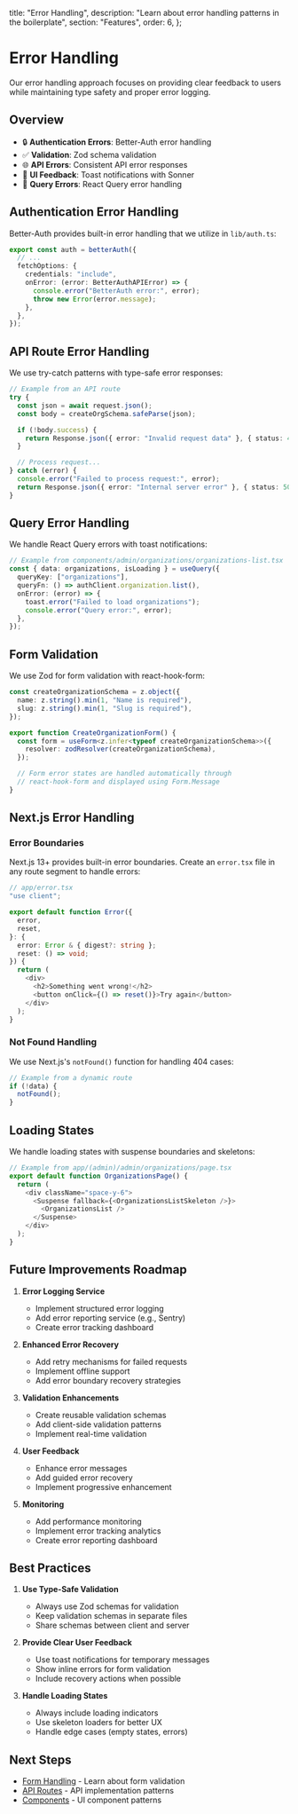   title: "Error Handling",
  description: "Learn about error handling patterns in the boilerplate",
  section: "Features",
  order: 6,
};

# Error Handling

Our error handling approach focuses on providing clear feedback to users while maintaining type safety and proper error logging.

## Overview

- 🔒 **Authentication Errors**: Better-Auth error handling
- ✅ **Validation**: Zod schema validation
- 🌐 **API Errors**: Consistent API error responses
- 🎨 **UI Feedback**: Toast notifications with Sonner
- 🔄 **Query Errors**: React Query error handling

## Authentication Error Handling

Better-Auth provides built-in error handling that we utilize in `lib/auth.ts`:

```typescript
export const auth = betterAuth({
  // ...
  fetchOptions: {
    credentials: "include",
    onError: (error: BetterAuthAPIError) => {
      console.error("BetterAuth error:", error);
      throw new Error(error.message);
    },
  },
});
```

## API Route Error Handling

We use try-catch patterns with type-safe error responses:

```typescript
// Example from an API route
try {
  const json = await request.json();
  const body = createOrgSchema.safeParse(json);

  if (!body.success) {
    return Response.json({ error: "Invalid request data" }, { status: 400 });
  }

  // Process request...
} catch (error) {
  console.error("Failed to process request:", error);
  return Response.json({ error: "Internal server error" }, { status: 500 });
}
```

## Query Error Handling

We handle React Query errors with toast notifications:

```typescript
// Example from components/admin/organizations/organizations-list.tsx
const { data: organizations, isLoading } = useQuery({
  queryKey: ["organizations"],
  queryFn: () => authClient.organization.list(),
  onError: (error) => {
    toast.error("Failed to load organizations");
    console.error("Query error:", error);
  },
});
```

## Form Validation

We use Zod for form validation with react-hook-form:

```typescript
const createOrganizationSchema = z.object({
  name: z.string().min(1, "Name is required"),
  slug: z.string().min(1, "Slug is required"),
});

export function CreateOrganizationForm() {
  const form = useForm<z.infer<typeof createOrganizationSchema>>({
    resolver: zodResolver(createOrganizationSchema),
  });

  // Form error states are handled automatically through
  // react-hook-form and displayed using Form.Message
}
```

## Next.js Error Handling

### Error Boundaries

Next.js 13+ provides built-in error boundaries. Create an `error.tsx` file in any route segment to handle errors:

```typescript
// app/error.tsx
"use client";

export default function Error({
  error,
  reset,
}: {
  error: Error & { digest?: string };
  reset: () => void;
}) {
  return (
    <div>
      <h2>Something went wrong!</h2>
      <button onClick={() => reset()}>Try again</button>
    </div>
  );
}
```

### Not Found Handling

We use Next.js's `notFound()` function for handling 404 cases:

```typescript
// Example from a dynamic route
if (!data) {
  notFound();
}
```

## Loading States

We handle loading states with suspense boundaries and skeletons:

```typescript
// Example from app/(admin)/admin/organizations/page.tsx
export default function OrganizationsPage() {
  return (
    <div className="space-y-6">
      <Suspense fallback={<OrganizationsListSkeleton />}>
        <OrganizationsList />
      </Suspense>
    </div>
  );
}
```

## Future Improvements Roadmap

1. **Error Logging Service**

   - Implement structured error logging
   - Add error reporting service (e.g., Sentry)
   - Create error tracking dashboard

2. **Enhanced Error Recovery**

   - Add retry mechanisms for failed requests
   - Implement offline support
   - Add error boundary recovery strategies

3. **Validation Enhancements**

   - Create reusable validation schemas
   - Add client-side validation patterns
   - Implement real-time validation

4. **User Feedback**

   - Enhance error messages
   - Add guided error recovery
   - Implement progressive enhancement

5. **Monitoring**
   - Add performance monitoring
   - Implement error tracking analytics
   - Create error reporting dashboard

## Best Practices

1. **Use Type-Safe Validation**

   - Always use Zod schemas for validation
   - Keep validation schemas in separate files
   - Share schemas between client and server

2. **Provide Clear User Feedback**

   - Use toast notifications for temporary messages
   - Show inline errors for form validation
   - Include recovery actions when possible

3. **Handle Loading States**
   - Always include loading indicators
   - Use skeleton loaders for better UX
   - Handle edge cases (empty states, errors)

## Next Steps

- [Form Handling](/docs/features/forms) - Learn about form validation
- [API Routes](/docs/features/api-routes) - API implementation patterns
- [Components](/docs/features/ui-components) - UI component patterns
